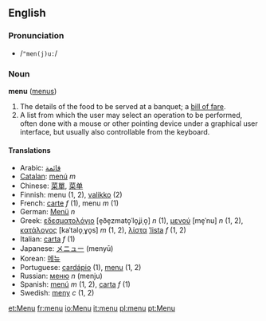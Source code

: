 ==English==
===Pronunciation===
*/<tt>"men(j)u:</tt>/

===Noun===
'''menu''' ([[menus]])

#The details of the food to be served at a banquet; a [[bill of fare]].
#A list from which the user may select an operation to be performed, often done with a mouse or other pointing device under a graphical user interface, but usually also controllable from the keyboard.

====Translations====
*Arabic: [[قائمة]]
*[[Catalan]]: [[menú]] ''m''
*Chinese: [[菜單]], [[菜单]]
*Finnish: menu (1, 2), [[valikko]] (2)
*French: [[carte#French|carte]] ''f'' (1), menu ''m'' (1)
*German: [[Menü]] ''n''
*Greek: [[εδεσματολόγιο]] [e̞ðe̞zmato̞ˈlo̞ʝiˌo̞] ''n'' (1), [[μενού]] [me̞ˈnu] ''n'' (1, 2), [[κατάλογος]] [kaˈtalo̞ˌɣo̞s] ''m'' (1, 2), [[λίστα]] [[ˈlista]] ''f'' (1, 2)
*Italian: [[carta#Italian|carta]] ''f'' (1)
*Japanese: [[メニュー]] (menyū)
*Korean: [[메뉴]]
*Portuguese: [[cardápio]] (1), [[menu]] (1, 2)
*Russian: [[меню]] ''n'' (menju)
*Spanish: [[menú]] ''m'' (1, 2), [[carta]] ''f'' (1)
*Swedish: [[meny]] ''c'' (1, 2)

[[et:Menu]]
[[fr:menu]]
[[io:Menu]]
[[it:menu]]
[[pl:menu]]
[[pt:Menu]]